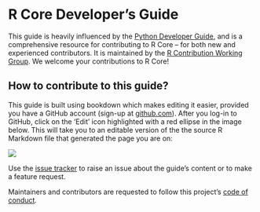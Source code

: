 # R Core Developer's Guide

This guide is heavily influenced by the [Python Developer Guide](https://devguide.python.org/), and is a comprehensive resource for contributing to R Core – for both new and experienced contributors. It is maintained by the [R Contribution Working Group](https://forwards.github.io/rcontribution/working-group). We welcome your contributions to R Core!

## How to contribute to this guide? {-}

This guide is built using bookdown which makes editing it easier, provided you have a GitHub account (sign-up at [github.com](https://github.com/)). After you log-in to GitHub, click on the ‘Edit’ icon highlighted with a red ellipse in the image below. This will take you to an editable version of the the source R Markdown file that generated the page you are on:

![](https://user-images.githubusercontent.com/28556616/120290303-d8756580-c2df-11eb-8b83-1e4e922f3667.png)

Use the [issue tracker](https://github.com/forwards/rdevguide/issues) to raise an issue about the guide’s content or to make a feature request.

Maintainers and contributors are requested to follow this project's [code of conduct](https://github.com/forwards/rdevguide/blob/master/CONDUCT.md).


